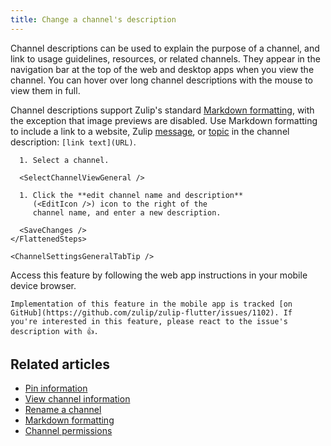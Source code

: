 ```yaml
---
title: Change a channel's description
---
```






Channel descriptions can be used to explain the purpose of a channel, and link
to usage guidelines, resources, or related channels. They appear in the
navigation bar at the top of the web and desktop apps when you view the channel.
You can hover over long channel descriptions with the mouse to view them in
full.

Channel descriptions support Zulip's standard [Markdown
formatting][markdown-formatting], with the exception that image previews are
disabled. Use Markdown formatting to include a link to a website, Zulip
[message][message-link], or [topic][topic-link] in the channel description:
`[link text](URL)`.

<Tabs>
  <TabItem label="Desktop/Web">
    <FlattenedSteps>
      <NavigationSteps target="relative/channel/all" />

      1. Select a channel.

      <SelectChannelViewGeneral />

      1. Click the **edit channel name and description**
         (<EditIcon />) icon to the right of the
         channel name, and enter a new description.

      <SaveChanges />
    </FlattenedSteps>

    <ChannelSettingsGeneralTabTip />
  </TabItem>

  <TabItem label="Mobile">
    Access this feature by following the web app instructions in your
    mobile device browser.

    Implementation of this feature in the mobile app is tracked [on
    GitHub](https://github.com/zulip/zulip-flutter/issues/1102). If
    you're interested in this feature, please react to the issue's
    description with 👍.
  </TabItem>
</Tabs>

<AutomatedNoticeChannelEvent />

## Related articles

* [Pin information](/help/pin-information)
* [View channel information](/help/view-channel-information)
* [Rename a channel](/help/rename-a-channel)
* [Markdown formatting][markdown-formatting]
* [Channel permissions](/help/channel-permissions)

[markdown-formatting]: /help/format-your-message-using-markdown

[message-link]: /help/link-to-a-message-or-conversation#get-a-link-to-a-specific-message

[topic-link]: /help/link-to-a-message-or-conversation#get-a-link-to-a-specific-topic
